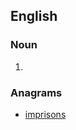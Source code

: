 ==English==

===Noun===
{{en-noun}}

# {{misconstruction of|misprision|lang=en}}

===Anagrams===
* [[imprisons#English|imprisons]]